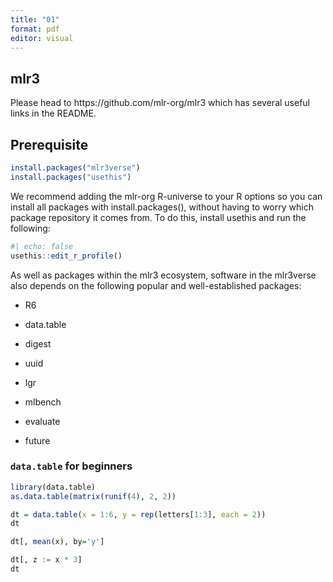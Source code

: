 ```yaml
---
title: "01"
format: pdf
editor: visual
---
```


## mlr3

Please head to https://github.com/mlr-org/mlr3 which has several useful links in the README.

## Prerequisite

```r
install.packages("mlr3verse")
install.packages("usethis")
```

We recommend adding the mlr-org R-universe to your R options so you can install all packages with install.packages(), without having to worry which package repository it comes from. To do this, install usethis and run the following:

```r
#| echo: false
usethis::edit_r_profile()
```

As well as packages within the mlr3 ecosystem, software in the mlr3verse also depends on the following popular and well-established packages:

-   R6

-   data.table

-   digest

-   uuid

-   lgr

-   mlbench

-   evaluate

-   future

### `data.table` for beginners

```r
library(data.table)
as.data.table(matrix(runif(4), 2, 2))
```

```r
dt = data.table(x = 1:6, y = rep(letters[1:3], each = 2))
dt
```

```r
dt[, mean(x), by='y']
```

```r
dt[, z := x * 3]
dt
```
